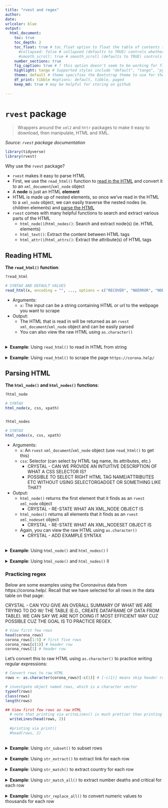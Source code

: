 ```yaml
---
title: "rvest and regex"
author: 
date: 
urlcolor: blue
output: 
  html_document:
    toc: true
    toc_depth: 2
    toc_float: true # toc_float option to float the table of contents to the left of the main document content. floating table of contents will always be visible even when the document is scrolled
      #collapsed: false # collapsed (defaults to TRUE) controls whether the TOC appears with only the top-level (e.g., H2) headers. If collapsed initially, the TOC is automatically expanded inline when necessary
      #smooth_scroll: true # smooth_scroll (defaults to TRUE) controls whether page scrolls are animated when TOC items are navigated to via mouse clicks
    number_sections: true
    fig_caption: true # ? this option doesn't seem to be working for figure inserted below outside of r code chunk    
    highlight: tango # Supported styles include "default", "tango", "pygments", "kate", "monochrome", "espresso", "zenburn", and "haddock" (specify null to prevent syntax    
    theme: default # theme specifies the Bootstrap theme to use for the page. Valid themes include default, cerulean, journal, flatly, readable, spacelab, united, cosmo, lumen, paper, sandstone, simplex, and yeti.
    df_print: tibble #options: default, tibble, paged
    keep_md: true # may be helpful for storing on github
    
---
```


# `rvest` package

> Wrappers around the `xml2` and `httr` packages to make it easy to download, then manipulate, HTML and XML.

*Source: `rvest` package documentation*

```r
library(tidyverse)
library(rvest)
```

Why use the `rvest` package?

- `rvest` makes it easy to parse HTML
- First, we use the `read_html()` function to [read in the HTML](#reading-html) and convert it to an `xml_document`/`xml_node` object
- A **node** is just an HTML **element**
- HTML is made up of nested elements, so once we've read in the HTML to a `xml_node` object, we can easily traverse the nested nodes (ie. children elements) and [parse the HTML](#parsing-html)
- `rvest` comes with many helpful functions to search and extract various parts of the HTML
  - `html_node()`/`html_nodes()`: Search and extract node(s) (ie. HTML elements)
  - `html_text()`: Extract the content between HTML tags
  - `html_attr()`/`html_attrs()`: Extract the attribute(s) of HTML tags


## Reading HTML

__The `read_html()` function__:

```r
?read_html

# SYNTAX AND DEFAULT VALUES
read_html(x, encoding = "", ..., options = c("RECOVER", "NOERROR", "NOBLANKS"))
```

- Arguments:
  - `x`: The input can be a string containing HTML or url to the webpage you want to scrape
- Output:
  - The HTML that is read in will be returned as an `rvest` `xml_document`/`xml_node` object and can be easily parsed
  - You can also view the raw HTML using `as.character()`

<br>
<details><summary>**Example**: Using `read_html()` to read in HTML from string</summary>

```r
html <- read_html("<h1>This is a heading.</h1><p>This is a paragraph.</p>")

# View object
html

# View class of object
class(html)

# View raw HTML
as.character(html)
```

</details>

<br>
<details><summary>**Example**: Using `read_html()` to scrape the page `https://corona.help/`</summary>

CRYSTAL - BEFORE WE APPLY READ_HTML TO THE PAGE, CAN WE SHOW STUDENTS HOW TO EXAMINE THE HTML USING THEIR BROWSER?

- FIRST LET'S LOOK AT THE WEBPAGE
- SECOND, LET'S HAVE THEM "INSPECT PAGE" AND "VIEW PAGE SOURCE"
  - WHAT DO THESE TWO THINGS MEAN? WHAT IS DIFFERENCE BETWEEN INSPECT PAGE AND VIEW PAGE SOURCE?
    - https://medium.com/@codebyamir/view-source-vs-inspect-element-ca52f06110a0
    - DO YOU RECOMMEND ONE VS. THE OTHER?
  - HOW DO YOU DO THESE TWO THINGS? IN PC, YOU RIGHT-CLICK. WHAT ABOUT MAC?
  - 

```r
corona <- read_html("https://corona.help/")

# View object
str(corona)
corona
```

```r
# View raw HTML
as.character(corona)

str(as.character(corona))
typeof(as.character(corona))
```

</details>

## Parsing HTML

__The `html_node()` and `html_nodes()` functions__:

```r
?html_node

# SYNTAX
html_node(x, css, xpath)


?html_nodes

# SYNTAX
html_nodes(x, css, xpath)
```

- Arguments:
  - `x`: An `rvest` `xml_document`/`xml_node` object (use `read_html()` to get this)
  - `css`: Selector (can select by HTML tag name, its attributes, etc.)
    - CRYSTAL - CAN WE PROVIDE AN INTUITIVE DESCRIPTION OF WHAT A CSS SELECTOR IS?
    - POSSIBLE TO SELECT RIGHT HTML TAG NAME/ATTRIBUTES ETC WITHOUT USING SELECTORGADGET OR SOMETHING LIKE THAT?
- Output:
  - `html_node()` returns the first element that it finds as an `rvest` `xml_node` object
    - CRYSTAL - RE-STATE WHAT AN XML_NODE OBJECT IS
  - `html_nodes()` returns all elements that it finds as an `rvest` `xml_nodeset` object
    - CRYSTAL - RE-STATE WHAT AN XML_NODESET OBJECT IS
  - Again, you can view the raw HTML using `as.character()`
    - CRYSTAL - ADD EXAMPLE SYNTAX

<br>
<details><summary>**Example**: Using `html_node()` and `html_nodes()` I</summary>

Remember that the input to `html_node()`/`html_nodes()` should be an `rvest` `xml_document`/`xml_node` object, which we can obtain from `read_html()`:

CRYSTAL - `html_node()` and `html_nodes()` assume we know which elements are in the xml_node/nodeset object. how do we find out which elements are in the node/nodeset object?
```r
html <- read_html("<p>Paragraph #1</p><p>Paragraph #2</p><p>Paragraph #3</p>")

# View class of object
class(html)
html
```

<br>
If we search for the `p` element using `html_node()`, it will return the first result:

```r
first_p <- html_node(html, 'p')

# View class of object
class(first_p)

# View raw HTML
as.character(first_p)
```

<br>
If we search for the `p` element using `html_nodes()`, it will return all results:

```r
all_p <- html_nodes(html, 'p')

# View class of object
class(all_p)

# View raw HTML
as.character(all_p)
```

<br>
Note that we could also use `%>%`:

```r
# These are equivalent to the above
first_p <- html %>% html_node('p')
all_p <- html %>% html_nodes('p')
```

</details>


<br>
<details><summary>**Example**: Using `html_node()` and `html_nodes()` II</summary>

Let's revisit the HTML we scraped from `https://corona.help/` in the previous example:

- imagine that our goal is to create a dataframe containing the table "Totals by country" [CRYSTAL - IS THIS WHAT WE ARE TRYING TO TELL THE STUDENTS?]
- IS THERE A WAY THAT WE CAN VIEW THE HTML CODE ASSOCIATED W/ THE TABLE ON THE https://corona.help/ website?
- GIVE SOME BASIC INTUITION/OVERVIEW OF GENERAL PROCESS OF SCRAPING AN HTML TABLE

```r
# Scraped HTML is stored in this `xml_document`/`xml_node` object
class(corona)
```

<br>
Select for the `table` element on that page using `html_node()`:

```r
# Since this table is the only table on the page, we can just use `html_node()`
corona_table <- corona %>% html_node('table')
corona_table
class(corona_table)
```

<br>
Can use `as.character(corona_table)` to print raw html code of `corona_table` [output omitted]
```r
as.character(corona_table)
```
CRYSTAL - HOW COME THIS DOESN'T WORK TO PRINT THE BODY OF THE HTML TABLE?
```r
corona_table
as.character(corona_table[2])
```


<br>
Select for all rows in the table (ie. `tr` element) using `html_nodes()`:

- CRYSTAL - IS IT ALWAYS THE CASE THAT WE SELECT/SCRAPE HTML TABLES BY ROWS RATHER THAN BY COLUMNS? IF SO, LET'S SAY THAT AND SAY WHY IF THERE IS A SUPER BRIEF EXPLANATION

```r
# We can chain `html_node()`/`html_nodes()` functions
corona_rows <- corona %>% html_node('table') %>% html_nodes('tr')

# Alternatively, we can use `table tr` as the selector to select all `tr` elements within a `table`
corona_rows <- corona %>% html_nodes('table tr')

# investigate object
head(corona_rows) # View first few rows
typeof(corona_rows)
class(corona_rows)
length(corona_rows) # number of elements
```

</details>

### Practicing regex

Below are some examples using the Coronavirus data from https://corona.help/. Recall that we have selected for all rows in the data table on that page:

CRYSTAL - CAN YOU GIVE AN OVERALL SUMMARY OF WHAT WE ARE TRYING TO DO W/ THE TABLE (E.G., CREATE DATAFRAME OF DATA FROM TABLE). WE CAN SAY WE ARE NOT DOING IT MOST EFFICIENT WAY CUZ POSSIBLE CUZ THE GOAL IS TO PRACTICE REGEX.

```r
# View first few rows
head(corona_rows)
corona_rows[1:5] # first five rows
corona_rows[c(1)] # header row
corona_rows[1] # header row
```

Let's convert this to raw HTML using `as.character()` to practice writing regular expressions:

```r
# Convert rows to raw HTML
rows <- as.character(corona_rows)[-c(1)] # [-c(1)] means skip header row

# investgate object named rows, which is a character vector
typeof(rows)
class(rows)
length(rows)

## View first few rows as raw HTML
  # note that printing via writeLines() is much prettier than printing via print()
  writeLines(head(rows, 2)) 
  
  #printing via print()
  #head(rows, 2)
```

<br>
<details><summary>**Example**: Using `str_subset()` to subset rows</summary>

FOR ALL OF THESE EXAMPLES BELOW [WHICH ARE EXCELLENT!]: IN THE CODE, PROVIDE A LINE OR TWO THAT USES FUNCTIONS LIKE STR_DETECT TO INVESTIGATE/IDENTIFY MATCHES BEFORE USING FUNCTIONS LIKE SUBSET, EXTRACT, ETC. TO CREATE THE OBJECT. 

Subset rows by country name:

- reminder: `str_subset` keeps elements of character vector for which `str_detect` is `TRUE` (i.e., keeps elements where the pattern "matches")

```r
subset_by_country <- str_subset(string = rows, pattern = 'United \\w+')
writeLines(subset_by_country)
```

</details>

<br>
<details><summary>**Example**: Using `str_extract()` to extract link for each row</summary>

CRYSTAL - SHOW HOW STUDENTS WOULD INVESTIGATE/KNOW THAT ALL LINKS FOLLOW THE SAME PATTERN

Since all links follow the same pattern, we can use regex to extract this info:

```r
links <- str_extract(string = rows, pattern = 'https://corona.help/country/[-a-z]+')

# View first few links
head(links)
```

</details>

<br>
<details><summary>**Example**: Using `str_match()` to extract country for each row</summary>

SHOW HOW STUDENTS CAN INVESTIGATE TO KNOW PATTERNS NECESSARY TO EXRACT COUNTRY

Since all countries are in a `div` element with the same attributes, we can use the following regex to extract the country name:

```r
countries <- str_match(string = rows, pattern = '<div style="height:100%;width:100%">([\\w ]+)</div>')

# View first few countries
head(countries)
```

</details>

<br>
<details><summary>**Example**: Using `str_match_all()` to extract number deaths and critical for each row</summary>

SHOW HOW STUDENTS CAN INVESTIGATE TO KNOW PATTERNS

Since both the number of deaths and critical are in a `td` element with the same `class` attribute, we can use the following regex to extract both numbers:

```r
num_danger <- str_match_all(string = rows, pattern = '<td class="text-danger">([\\d,]+)</td>')

# View matches for first few rows
head(num_danger)
```

</details>

<br>
<details><summary>**Example**: Using `str_replace_all()` to convert numeric values to thousands for each row</summary>

Rewrite all numeric values greater than one thousand in terms of `k`:

```r
num_to_k <- str_replace_all(string = rows, pattern = '>([\\d,]+),\\d{3}<', replacement = '>\\1k<')

# View replacements for first few rows
writeLines(head(num_to_k))
```

</details>

